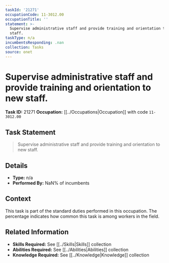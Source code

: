 ```yaml
---
taskId: '21271'
occupationCode: 11-3012.00
occupationTitle: ''
statement: >-
  Supervise administrative staff and provide training and orientation to new
  staff.
taskType: n/a
incumbentsResponding: .nan
collection: Tasks
source: onet
---
```

# Supervise administrative staff and provide training and orientation to new staff.

**Task ID:** 21271
**Occupation:** [[../Occupations|Occupation]] with code `11-3012.00`

## Task Statement

> Supervise administrative staff and provide training and orientation to new staff.

## Details

- **Type:** n/a
- **Performed By:** NaN% of incumbents

## Context

This task is part of the standard duties performed in this occupation. The percentage indicates how common this task is among workers in the field.

## Related Information

- **Skills Required:** See [[../Skills|Skills]] collection
- **Abilities Required:** See [[../Abilities|Abilities]] collection
- **Knowledge Required:** See [[../Knowledge|Knowledge]] collection
